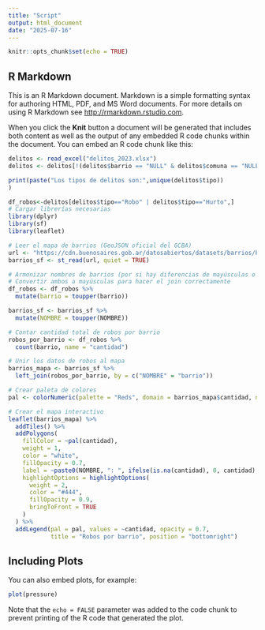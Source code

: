---
title: "Script"
output: html_document
date: "2025-07-16"
---

```{r setup, include=FALSE}
knitr::opts_chunk$set(echo = TRUE)
```

## R Markdown

This is an R Markdown document. Markdown is a simple formatting syntax for authoring HTML, PDF, and MS Word documents. For more details on using R Markdown see <http://rmarkdown.rstudio.com>.

When you click the **Knit** button a document will be generated that includes both content as well as the output of any embedded R code chunks within the document. You can embed an R code chunk like this:

```{r Dataset}
delitos <- read_excel("delitos_2023.xlsx")
delitos <- delitos[!(delitos$barrio == "NULL" & delitos$comuna == "NULL"), ]
```
```{r Limpieza de datos}
print(paste("Los tipos de delitos son:",unique(delitos$tipo))
)
```
```{r Analizamos los robos y hurtos}
df_robos<-delitos[delitos$tipo=="Robo" | delitos$tipo=="Hurto",]
# Cargar librerías necesarias
library(dplyr)
library(sf)
library(leaflet)

# Leer el mapa de barrios (GeoJSON oficial del GCBA)
url <- "https://cdn.buenosaires.gob.ar/datosabiertos/datasets/barrios/barrios.geojson"
barrios_sf <- st_read(url, quiet = TRUE)

# Armonizar nombres de barrios (por si hay diferencias de mayúsculas o tildes)
# Convertir ambos a mayúsculas para hacer el join correctamente
df_robos <- df_robos %>%
  mutate(barrio = toupper(barrio))

barrios_sf <- barrios_sf %>%
  mutate(NOMBRE = toupper(NOMBRE))

# Contar cantidad total de robos por barrio
robos_por_barrio <- df_robos %>%
  count(barrio, name = "cantidad")

# Unir los datos de robos al mapa
barrios_mapa <- barrios_sf %>%
  left_join(robos_por_barrio, by = c("NOMBRE" = "barrio"))

# Crear paleta de colores
pal <- colorNumeric(palette = "Reds", domain = barrios_mapa$cantidad, na.color = "gray90")

# Crear el mapa interactivo
leaflet(barrios_mapa) %>%
  addTiles() %>%
  addPolygons(
    fillColor = ~pal(cantidad),
    weight = 1,
    color = "white",
    fillOpacity = 0.7,
    label = ~paste0(NOMBRE, ": ", ifelse(is.na(cantidad), 0, cantidad), " robos"),
    highlightOptions = highlightOptions(
      weight = 2,
      color = "#444",
      fillOpacity = 0.9,
      bringToFront = TRUE
    )
  ) %>%
  addLegend(pal = pal, values = ~cantidad, opacity = 0.7,
            title = "Robos por barrio", position = "bottomright")

```
## Including Plots

You can also embed plots, for example:

```{r pressure, echo=FALSE}
plot(pressure)
```

Note that the `echo = FALSE` parameter was added to the code chunk to prevent printing of the R code that generated the plot.
